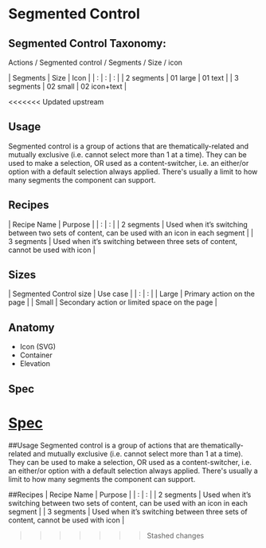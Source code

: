 <Meta title="Components/Segmented Control/Documentation"/>

# Segmented Control

## Segmented Control Taxonomy:
Actions / Segmented control / Segments / Size / icon

| Segments | Size | Icon |
| : | : | : |
| 2 segments | 01 large | 01 text |
| 3 segments | 02 small | 02 icon+text |

<<<<<<< Updated upstream
## Usage
Segmented control is a group of actions that are thematically-related and mutually exclusive (i.e. cannot select more than 1 at a time). They can be used to make a selection, OR used as a content-switcher, i.e. an either/or option with a default selection always applied. There's usually a limit to how many segments the component can support.

## Recipes
| Recipe Name | Purpose |
| : | : |
| 2 segments | Used when it’s switching between two sets of content, can be used with an icon in each segment |
| 3 segments | Used when it’s switching between three sets of content, cannot be used with icon |

## Sizes
| Segmented Control size | Use case |
| : | : |
| Large | Primary action on the page |
| Small | Secondary action or limited space on the page |

## Anatomy
* Icon (SVG)
* Container
* Elevation

## Spec
[Spec](https://docs.google.com/spreadsheets/d/1yJ51-03vahUhKTGND0YCty30LvBts5A5Ypp5dpNxz-w/edit#gid=827504020)
=======
##Usage
Segmented control is a group of actions that are thematically-related and mutually exclusive (i.e. cannot select more than 1 at a time). They can be used to make a selection, OR used as a content-switcher, i.e. an either/or option with a default selection always applied. There's usually a limit to how many segments the component can support.

##Recipes
| Recipe Name | Purpose |
| : | : |
| 2 segments | Used when it’s switching between two sets of content, can be used with an icon in each segment |
| 3 segments | Used when it’s switching between three sets of content, cannot be used with icon |
>>>>>>> Stashed changes
